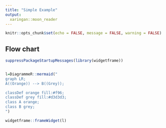 ```yaml
---
title: "Simple Example" 
output: 
  xaringan::moon_reader
---
```



```r
knitr::opts_chunk$set(echo = FALSE, message = FALSE, warning = FALSE)
```

## Flow chart

```r

suppressPackageStartupMessages(library(widgetframe))


l=DiagrammeR::mermaid("
graph LR;
A((Orange)) --> B((Grey));

classDef orange fill:#f96;
classDef grey fill:#d3d3d3;
class A orange;
class B grey;
")

widgetframe::frameWidget(l)
```